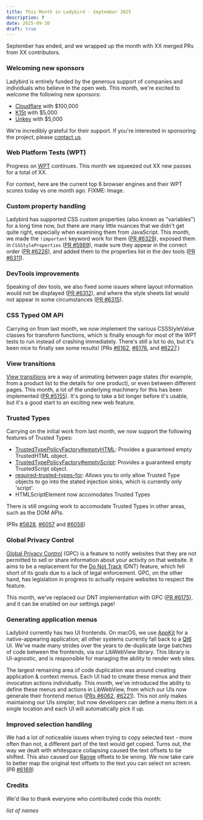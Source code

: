 ```yaml
---
title: This Month in Ladybird - September 2025
description: ?
date: 2025-09-30
draft: true
---
```


September has ended, and we wrapped up the month with XX merged PRs from XX contributors.

### Welcoming new sponsors

Ladybird is entirely funded by the generous support of companies and individuals who believe in the open web. This month, we're excited to welcome the following new sponsors:

- [Cloudflare](https://cloudflare.com) with $100,000
- [K15t](https://www.k15t.com) with $5,000
- [Unkey](https://www.unkey.com) with $5,000

We're incredibly grateful for their support. If you're interested in sponsoring the project, please [contact us](mailto:contact@ladybird.org).

### Web Platform Tests (WPT)

Progress on [WPT](https://web-platform-tests.org) continues. This month we squeezed out XX new passes for a total of XX.

For context, here are the current top 6 browser engines and their WPT scores today vs one month ago.
FIXME: Image.

### Custom property handling

Ladybird has supported CSS custom properties (also known as "variables") for a long time now, but there are many little
nuances that we didn't get quite right, especially when examining them from JavaScript.
This month, we made the `!important` keyword work for them ([PR #6329](https://github.com/LadybirdBrowser/ladybird/pull/6329)),
exposed them in `CSSStyleProperties` ([PR #5989](https://github.com/LadybirdBrowser/ladybird/pull/5989)),
made sure they appear in the correct order ([PR #6226](https://github.com/LadybirdBrowser/ladybird/pull/6226)),
and added them to the properties list in the dev tools ([PR #6311](https://github.com/LadybirdBrowser/ladybird/pull/6311)).

### DevTools improvements

Speaking of dev tools, we also fixed some issues where layout information would not be displayed ([PR #6312](https://github.com/LadybirdBrowser/ladybird/pull/6312)),
and where the style sheets list would not appear in some circumstances ([PR #6315](https://github.com/LadybirdBrowser/ladybird/pull/6315)).

### CSS Typed OM API

Carrying on from last month, we now implement the various CSSStyleValue classes for transform functions, which is
finally enough for most of the WPT tests to run instead of crashing immediately. There's still a lot to do, but it's
been nice to finally see some results!
(PRs [#6162](https://github.com/LadybirdBrowser/ladybird/pull/6162), [#6176](https://github.com/LadybirdBrowser/ladybird/pull/6176), and [#6227](https://github.com/LadybirdBrowser/ladybird/pull/6227).)

### View transitions

[View transitions](https://drafts.csswg.org/css-view-transitions-1/) are a way of animating between page states
(for example, from a product list to the details for one product), or even between different pages.
This month, a lot of the underlying machinery for this has been implemented ([PR #5155](https://github.com/LadybirdBrowser/ladybird/pull/5155)).
It's going to take a bit longer before it's usable, but it's a good start to an exciting new web feature.

### Trusted Types

Carrying on the initial work from last month, we now support the following features of Trusted Types:

- [TrustedTypePolicyFactory#emptyHTML](https://developer.mozilla.org/en-US/docs/Web/API/TrustedTypePolicyFactory/emptyHTML): Provides a guaranteed empty TrustedHTML object.
- [TrustedTypePolicyFactory#emptyScript](https://developer.mozilla.org/en-US/docs/Web/API/TrustedTypePolicyFactory/emptyScript): Provides a guaranteed empty TrustedScript object.
- [required-trusted-types-for](https://developer.mozilla.org/en-US/docs/Web/HTTP/Reference/Headers/Content-Security-Policy/require-trusted-types-for): Allows you to only allow Trusted Type objects to go into the stated injection sinks, which is currently only 'script'.
- HTMLScriptElement now accomodates Trusted Types

There is still ongoing work to accomodate Trusted Types in other areas, such as the DOM APIs.

(PRs [#5828](https://github.com/LadybirdBrowser/ladybird/pull/5828), [#6057](https://github.com/LadybirdBrowser/ladybird/pull/6057) and [#6058](https://github.com/LadybirdBrowser/ladybird/pull/6058))

### Global Privacy Control

[Global Privacy Control](https://globalprivacycontrol.org/) (GPC) is a feature to notify websites that they are not
permitted to sell or share information about your activity on that website. It aims to be a replacement for the
[Do Not Track](https://developer.mozilla.org/en-US/docs/Web/API/Navigator/doNotTrack) (DNT) feature, which fell short
of its goals due to a lack of legal enforcement. GPC, on the other hand, has legislation in progress to actually require
websites to respect the feature.

This month, we've replaced our DNT implementation with GPC ([PR #6175](https://github.com/LadybirdBrowser/ladybird/pull/6175)),
and it can be enabled on our settings page!

### Generating application menus

Ladybird currently has two UI frontends. On macOS, we use [AppKit](https://developer.apple.com/documentation/appkit?language=objc)
for a native-appearing application; all other systems currently fall back to a [Qt6](https://www.qt.io/product/qt6) UI.
We've made many strides over the years to de-duplicate large batches of code between the frontends, via our LibWebView
library. This library is UI-agnostic, and is responsible for managing the ability to render web sites.

The largest remaining area of code duplication was around creating application & context menus. Each UI had to create
these menus and their invocation actions individually. This month, we've introduced the ability to define these menus
and actions in LibWebView, from which our UIs now generate their frontend menus ([PRs #6062](https://github.com/LadybirdBrowser/ladybird/pull/6062),
[#6221](https://github.com/LadybirdBrowser/ladybird/pull/6221)). This not only makes maintaining our UIs simpler, but
now developers can define a menu item in a single location and each UI will automatically pick it up.

### Improved selection handling

We had a lot of noticeable issues when trying to copy selected text - more often than not, a different part of the text
would get copied. Turns out, the way we dealt with whitespace collapsing caused the text offsets to be shifted. This
also caused our [Range](https://developer.mozilla.org/en-US/docs/Web/API/Range) offsets to be wrong. We now take care to
better map the original text offsets to the text you can select on screen. (PR [#6169](https://github.com/LadybirdBrowser/ladybird/pull/6169))

### Credits

We'd like to thank everyone who contributed code this month:

_list of names_
